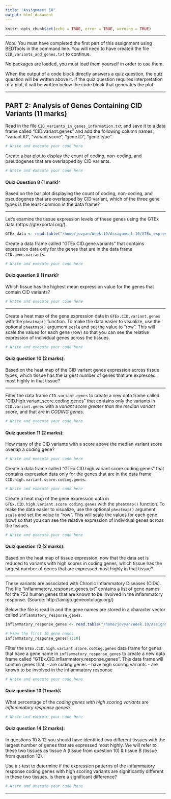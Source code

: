 ```yaml
---
title: "Assignment 10"
output: html_document
---
```


```r
knitr::opts_chunk$set(echo = TRUE, error = TRUE, warning = TRUE)
```

---

*Note:* You must have completed the first part of this assignment using BEDTools in the command line. You will need to have created the file `CID_variants_and_genes.txt` to continue. 

No packages are loaded, you must load them yourself in order to use them. 

When the output of a code block directly answers a quiz question, the quiz question will be written above it. If the quiz question requires interpretation of a plot, it will be written below the code block that generates the plot.

---

## PART 2: Analysis of Genes Containing CID Variants (11 marks)  

Read in the file `CID_variants_in_genes_information.txt` and save it to a data frame called "CID.variant.genes" and add the following column names: "variant.ID", "variant.score", "gene.ID", "gene.type".

```r
# Write and execute your code here

```

Create a bar plot to display the count of coding, non-coding, and pseudogenes that are overlapped by CID variants.

```r
# Write and execute your code here

```

#### Quiz Question 8 (1 mark): 
Based on the bar plot displaying the count of coding, non-coding, and pseudogenes that are overlapped by CID variant, which of the three gene types is the least common in the data frame?

---

Let's examine the tissue expression levels of these genes using the GTEx data (https://gtexportal.org/).

```r
GTEx_data <- read.table("/home/jovyan/Week.10/Assignment.10/GTEx_expression_data.txt", stringsAsFactors = FALSE, header=TRUE, sep="\t")
```

Create a data frame called "GTEx.CID.gene.variants" that contains expression data only for the genes that are in the data frame `CID.gene.variants`. 

```r
# Write and execute your code here

```

#### Quiz question 9 (1 mark):
Which tissue has the highest mean expression value for the genes that contain CID variants? 

```r
# Write and execute your code here

```

---

Create a heat map of the gene expression data in `GTEx.CID.variant.genes` with the `pheatmap()` function. To make the data easier to visualize, use the optional `pheatmap()` argument `scale` and set the value to "row". This will scale the values for each gene (row) so that you can see the relative expression of individual genes across the tissues.

```r
# Write and execute your code here

```

#### Quiz question 10 (2 marks):
Based on the heat map of the CID variant genes expression across tissue types, which tissue has the largest number of genes that are expressed most highly in that tissue?

---

Filter the data frame `CID.variant.genes` to create a new data frame called "CID.high.variant.score.coding.genes" that contains only the variants in `CID.variant.genes` with a *variant score greater than the median variant score*, and that are in *CODING genes*.

```r
# Write and execute your code here

```

#### Quiz question 11 (2 marks):
How many of the CID variants with a score above the median variant score overlap a coding gene? 

```r
# Write and execute your code here

```

Create a data frame called "GTEx.CID.high.variant.score.coding.genes" that contains expression data only for the genes that are in the data frame `CID.high.variant.score.coding.genes`. 

```r
# Write and execute your code here

```

Create a heat map of the gene expression data in `GTEx.CID.high.variant.score.coding.genes` with the `pheatmap()` function. To make the data easier to visualize, use the optional `pheatmap()` argument `scale` and set the value to "row". This will scale the values for each gene (row) so that you can see the relative expression of individual genes across the tissues.

```r
# Write and execute your code here

```

#### Quiz question 12 (2 marks):
Based on the heat map of tissue expression, now that the data set is reduced to variants with high scores in coding genes, which tissue has the largest number of genes that are expressed most highly in that tissue?

---

These variants are associated with Chronic Inflammatory Diseases (CIDs). The file "inflammatory_response_genes.txt" contains a list of gene names for the 752 human genes that are known to be involved in the inflammatory response. (Source: http://amigo.geneontology.org/)

Below the file is read in and the gene names are stored in a character vector called `inflammatory_response_genes`.

```r
inflammatory_response_genes <- read.table("/home/jovyan/Week.10/Assignment.10/inflammatory_response_genes.txt", stringsAsFactors = FALSE)[, 1]

# View the first 10 gene names
inflammatory_response_genes[1:10]
```

Filter the `GTEx.CID.high.variant.score.coding.genes` data frame for genes that have a gene name in `inflammatory_response_genes` to create a new data frame called "GTEx.CID.inflammatory.response.genes". This data frame will contain genes that:
- are coding genes
- have high scoring variants
- are known to be involved in the inflammatory response

```r
# Write and execute your code here

```

#### Quiz question 13 (1 mark):
What percentage of the *coding genes with high scoring variants* are *inflammatory response genes*? 

```r
# Write and execute your code here

```

#### Quiz question 14 (2 marks):
In questions 10 & 12 you should have identified two different tissues with the largest number of genes that are expressed most highly. We will refer to these two tissues as tissue A (tissue from question 10) & tissue B (tissue from question 12).

Use a t-test to determine if the expression patterns of the inflammatory response coding genes with high scoring variants are significantly different in these two tissues. Is there a significant difference?

```r
# Write and execute your code here

```

---